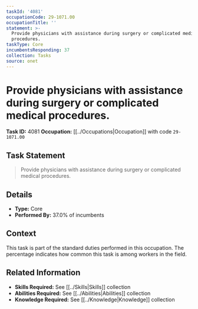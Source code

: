 ```yaml
---
taskId: '4081'
occupationCode: 29-1071.00
occupationTitle: ''
statement: >-
  Provide physicians with assistance during surgery or complicated medical
  procedures.
taskType: Core
incumbentsResponding: 37
collection: Tasks
source: onet
---
```

# Provide physicians with assistance during surgery or complicated medical procedures.

**Task ID:** 4081
**Occupation:** [[../Occupations|Occupation]] with code `29-1071.00`

## Task Statement

> Provide physicians with assistance during surgery or complicated medical procedures.

## Details

- **Type:** Core
- **Performed By:** 37.0% of incumbents

## Context

This task is part of the standard duties performed in this occupation. The percentage indicates how common this task is among workers in the field.

## Related Information

- **Skills Required:** See [[../Skills|Skills]] collection
- **Abilities Required:** See [[../Abilities|Abilities]] collection
- **Knowledge Required:** See [[../Knowledge|Knowledge]] collection
